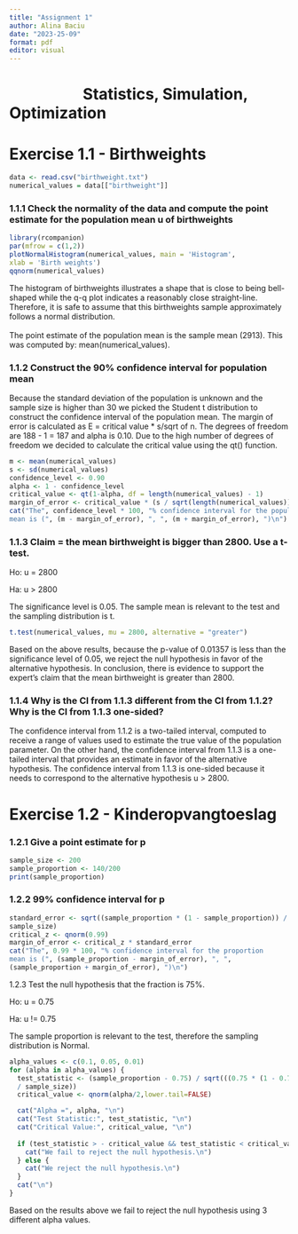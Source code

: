 ```yaml
---
title: "Assignment 1"
author: Alina Baciu
date: "2023-25-09"
format: pdf
editor: visual
---
```


#                     Statistics, Simulation, Optimization

\newpage

# Exercise 1.1 - Birthweights

```r
data <- read.csv("birthweight.txt")
numerical_values = data[["birthweight"]]
```

### 1.1.1 Check the normality of the data and compute the point estimate for the population mean u of birthweights

```r
library(rcompanion)
par(mfrow = c(1,2))
plotNormalHistogram(numerical_values, main = 'Histogram',
xlab = 'Birth weights')
qqnorm(numerical_values)
```

| The histogram of birthweights illustrates a shape that is close to being bell-shaped while the q-q plot indicates a reasonably close straight-line. Therefore, it is safe to assume that this birthweights sample approximately follows a normal distribution.
| 
| The point estimate of the population mean is the sample mean (2913). This was computed by: mean(numerical_values).

### 1.1.2 Construct the 90% confidence interval for population mean

| Because the standard deviation of the population is unknown and the sample size is higher than 30 we picked the Student t distribution to construct the confidence interval of the population mean. The margin of error is calculated as E = critical value \* s/sqrt of n. The degrees of freedom are 188 - 1 = 187 and alpha is 0.10. Due to the high number of degrees of freedom we decided to calculate the critical value using the qt() function.

```r
m <- mean(numerical_values)
s <- sd(numerical_values) 
confidence_level <- 0.90
alpha <- 1 - confidence_level
critical_value <- qt(1-alpha, df = length(numerical_values) - 1) 
margin_of_error <- critical_value * (s / sqrt(length(numerical_values)))
cat("The", confidence_level * 100, "% confidence interval for the population
mean is (", (m - margin_of_error), ", ", (m + margin_of_error), ")\n")
```

### 1.1.3 Claim = the mean birthweight is bigger than 2800. Use a t-test.

Ho: u = 2800

Ha: u \> 2800

The significance level is 0.05. The sample mean is relevant to the test and the sampling distribution is t.

```r
t.test(numerical_values, mu = 2800, alternative = "greater")
```

Based on the above results, because the p-value of 0.01357 is less than the significance level of 0.05, we reject the null hypothesis in favor of the alternative hypothesis. In conclusion, there is evidence to support the expert's claim that the mean birthweight is greater than 2800.

### 1.1.4 Why is the CI from 1.1.3 different from the CI from 1.1.2? Why is the CI from 1.1.3 one-sided?

The confidence interval from 1.1.2 is a two-tailed interval, computed to receive a range of values used to estimate the true value of the population parameter. On the other hand, the confidence interval from 1.1.3 is a one-tailed interval that provides an estimate in favor of the alternative hypothesis. The confidence interval from 1.1.3 is one-sided because it needs to correspond to the alternative hypothesis u \> 2800.

# Exercise 1.2 - Kinderopvangtoeslag

### 1.2.1 Give a point estimate for p

```r
sample_size <- 200
sample_proportion <- 140/200
print(sample_proportion)
```

### 1.2.2 99% confidence interval for p

```r
standard_error <- sqrt((sample_proportion * (1 - sample_proportion)) / 
sample_size)
critical_z <- qnorm(0.99)
margin_of_error <- critical_z * standard_error
cat("The", 0.99 * 100, "% confidence interval for the proportion
mean is (", (sample_proportion - margin_of_error), ", ", 
(sample_proportion + margin_of_error), ")\n")
```

1.2.3 Test the null hypothesis that the fraction is 75%.

Ho: u = 0.75

Ha: u != 0.75

The sample proportion is relevant to the test, therefore the sampling distribution is Normal.

```r
alpha_values <- c(0.1, 0.05, 0.01)
for (alpha in alpha_values) {
  test_statistic <- (sample_proportion - 0.75) / sqrt(((0.75 * (1 - 0.75)) 
  / sample_size))
  critical_value <- qnorm(alpha/2,lower.tail=FALSE)  

  cat("Alpha =", alpha, "\n")
  cat("Test Statistic:", test_statistic, "\n")
  cat("Critical Value:", critical_value, "\n")
  
  if (test_statistic > - critical_value && test_statistic < critical_value) {
    cat("We fail to reject the null hypothesis.\n")
  } else {
    cat("We reject the null hypothesis.\n")
  }
  cat("\n")
}
```

Based on the results above we fail to reject the null hypothesis using 3 different alpha values.

\newpage
